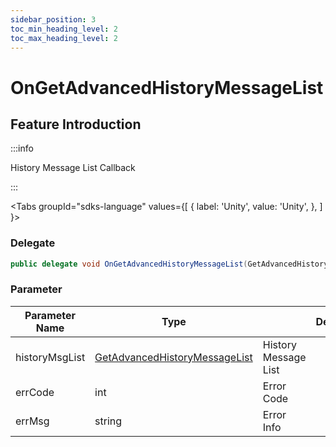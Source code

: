 ```yaml
---
sidebar_position: 3
toc_min_heading_level: 2
toc_max_heading_level: 2
---
```


# OnGetAdvancedHistoryMessageList

## Feature Introduction

:::info

History Message List Callback

:::

<Tabs
groupId="sdks-language"
values={[
{ label: 'Unity', value: 'Unity', },
]
}>

<TabItem value="Unity">

### Delegate

```C# showLineNumbers
public delegate void OnGetAdvancedHistoryMessageList(GetAdvancedHistoryMessageList historyMsgList, int errCode, string errMsg);
```

### Parameter

| Parameter Name | Type                           || Description     |
| -------- | -------------------------------------------------------------------------------------- | -------- | -------- |
| historyMsgList | [GetAdvancedHistoryMessageList](/class/message/GetAdvancedHistoryMessageList.mdx) | History Message List |
| errCode | int | Error Code |
| errMsg | string |Error Info |

</TabItem>

</Tabs>
